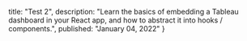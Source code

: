   title: "Test 2",
  description: "Learn the basics of embedding a Tableau dashboard in your React app, and how to abstract it into hooks / components.",
  published: "January 04, 2022"
}
